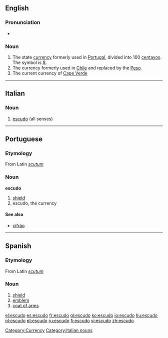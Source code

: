 ==English==

===Pronunciation===
* {{rhymes|uːdəʊ}}

===Noun===
{{wikipedia}}
{{en-noun}}

# The state [[currency]] formerly used in [[Portugal]], divided into 100 [[centavos]]. The symbol is [[$]].
# The currency formerly used in [[Chile]] and replaced by the [[Peso]].
# The current currency of [[Cape Verde]]

[[Category:Currency]]

----
==Italian==

===Noun===
{{it-noun|escud|m|o|i}}

# [[#English|escudo]] (all senses)

[[Category:Italian nouns]]

----
==Portuguese==

===Etymology===
From Latin ''[[scutum]]''

===Noun===
'''escudo'''

# [[shield]]
# escudo, the currency

====See also====
* [[cifrão]]

----

==Spanish==

===Etymology===
From Latin ''[[scutum]]''

===Noun===
{{es-noun-m}}

# [[shield]]
# [[emblem]]
# [[coat of arms]]

[[el:escudo]]
[[es:escudo]]
[[fr:escudo]]
[[gl:escudo]]
[[ko:escudo]]
[[io:escudo]]
[[hu:escudo]]
[[pl:escudo]]
[[pt:escudo]]
[[ru:escudo]]
[[fi:escudo]]
[[vi:escudo]]
[[zh:escudo]]
